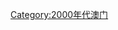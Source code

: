 {{Portal|澳門}}
{{Year category}}
{{Year by category
|m=2
|c=0
|d=0
|y=6
|cat=澳門
|sortkey=Macau
|parent=各年澳門
|subcat=2006年中國各省
}}
[[Category:2000年代澳门|Category:2000年代澳门]]